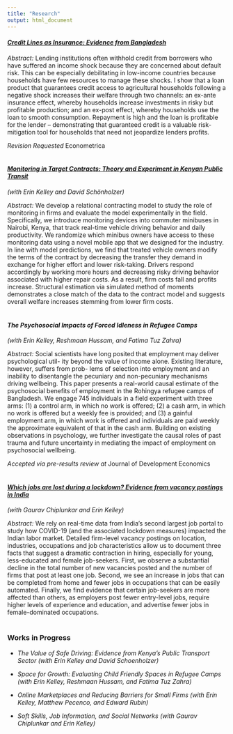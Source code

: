 ```yaml
---
title: "Research"
output: html_document
---
```

<div>

#### <em> [Credit Lines as Insurance: Evidence from Bangladesh](pdfs/JMP_Lane.pdf) </em> 

*Abstract:*
Lending institutions often withhold credit from borrowers who have suffered an income shock because they are concerned about default risk. This can be especially debilitating in low-income countries because households have few resources to manage these shocks. I show that a loan product that guarantees credit access to agricultural households following a negative shock increases their welfare through two channels: an ex-ante insurance effect, whereby households increase investments in risky but profitable production; and an ex-post effect, whereby households use the loan to smooth consumption. Repayment is high and the loan is profitable for the lender – demonstrating that guaranteed credit is a valuable risk-mitigation tool for households that need not jeopardize lenders profits.

*Revision Requested* Econometrica
<br/>
<br/>

#### <em> [Monitoring in Target Contracts: Theory and Experiment in Kenyan Public Transit](pdfs/matatu.pdf) </em>
*(with Erin Kelley and David Sch&ouml;nholzer)*

*Abstract:*
We develop a relational contracting model to study the role of monitoring in firms and evaluate the model experimentally in the field. Specifically, we introduce monitoring devices into commuter minibuses in Nairobi, Kenya, that track real-time vehicle driving behavior and daily productivity. We randomize which minibus owners have access to these monitoring data using a novel mobile app that we designed for the industry. In line with model predictions, we find that treated vehicle owners modify the terms of the contract by decreasing the transfer they demand in exchange for higher effort and lower risk-taking. Drivers respond accordingly by working more hours and decreasing risky driving behavior associated with higher repair costs. As a result, firm costs fall and profits increase. Structural estimation via simulated method of moments demonstrates a close match of the data to the contract model and suggests overall welfare increases stemming from lower firm costs.
<br/>
<br/>


#### <em> The Psychosocial Impacts of Forced Idleness in Refugee Camps </em> 
*(with Erin Kelley, Reshmaan Hussam, and Fatima Tuz Zahra)*

*Abstract:*
Social scientists have long posited that employment may deliver psychological util- ity beyond the value of income alone. Existing literature, however, suffers from prob- lems of selection into employment and an inability to disentangle the pecuniary and non-pecuniary mechanisms driving wellbeing. This paper presents a real-world causal estimate of the psychosocial benefits of employment in the Rohingya refugee camps of Bangladesh. We engage 745 individuals in a field experiment with three arms: (1) a control arm, in which no work is offered; (2) a cash arm, in which no work is offered but a weekly fee is provided; and (3) a gainful employment arm, in which work is offered and individuals are paid weekly the approximate equivalent of that in the cash arm. Building on existing observations in psychology, we further investigate the causal roles of past trauma and future uncertainty in mediating the impact of employment on psychosocial wellbeing.

*Accepted via pre-results review at* Journal of Development Economics
<br/>
<br/>

#### <em> [Which jobs are lost during a lockdown? Evidence from vacancy postings in India](pdfs/CKL_Covid_July2020.pdf) </em>
*(with Gaurav Chiplunkar and Erin Kelley)*

*Abstract:*
We rely on real-time data from India's second largest job portal to study how COVID-19 (and the associated lockdown measures) impacted the Indian labor market. Detailed firm-level vacancy postings on location, industries, occupations and job characteristics allow us to document three facts that suggest a dramatic contraction in hiring, especially for young, less-educated and female job-seekers. First, we observe a substantial decline in the total number of new vacancies posted and the number of firms that post at least one job. Second, we see an increase in jobs that can be completed from home and fewer jobs in occupations that can be easily automated. Finally, we find evidence that certain job-seekers are more affected than others, as employers post fewer entry-level jobs, require higher levels of experience and education, and advertise fewer jobs in female-dominated occupations.
<br/>
<br/>


### Works in Progress

+ *The Value of Safe Driving: Evidence from Kenya's Public Transport Sector (with Erin Kelley and David Schoenholzer)*

+ *Space for Growth: Evaluating Child Friendly Spaces in Refugee Camps (with Erin Kelley, Reshmaan Hussam, and Fatima Tuz Zahra)*

+ *Online Marketplaces and Reducing Barriers for Small Firms (with Erin Kelley, Matthew Pecenco, and Edward Rubin)*

+ *Soft Skills, Job Information, and Social Networks (with Gaurav Chiplunkar and Erin Kelley)*

</div>



